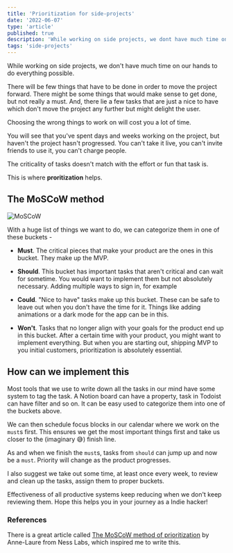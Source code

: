 ```yaml
---
title: 'Prioritization for side-projects'
date: '2022-06-07'
type: 'article'
published: true
description: 'While working on side projects, we dont have much time on our hands to do everything possible. There will be few things that have to be done in order to move the project forward.'
tags: 'side-projects'
---
```


While working on side projects, we don't have much time on our hands to do everything possible.

There will be few things that have to be done in order to move the project forward. There might be some things that would make sense to get done, but not really a must. And, there lie a few tasks that are just a nice to have which don't move the project any further but might delight the user.

Choosing the wrong things to work on will cost you a lot of time.

You will see that you've spent days and weeks working on the project, but haven't the project hasn't progressed. You can't take it live, you can't invite friends to use it, you can't charge people.

The criticality of tasks doesn't match with the effort or fun that task is.

This is where **proritization** helps.

## The MoSCoW method

![MoSCoW](moscow.jpg)

With a huge list of things we want to do, we can categorize them in one of these buckets -

- **Must**. The critical pieces that make your product are the ones in this bucket. They make up the MVP.

- **Should**. This bucket has important tasks that aren't critical and can wait for sometime. You would want to implement them but not absolutely necessary. Adding multiple ways to sign in, for example

- **Could**. "Nice to have" tasks make up this bucket. These can be safe to leave out when you don't have the time for it. Things like adding animations or a dark mode for the app can be in this.

- **Won't**. Tasks that no longer align with your goals for the product end up in this bucket.
  After a certain time with your product, you might want to implement everything. But when you are starting out, shipping MVP to you initial customers, prioritization is absolutely essential.

## How can we implement this

Most tools that we use to write down all the tasks in our mind have some system to tag the task. A Notion board can have a property, task in Todoist can have filter and so on. It can be easy used to categorize them into one of the buckets above.

We can then schedule focus blocks in our calendar where we work on the `must`s first. This ensures we get the most important things first and take us closer to the (imaginary 😅) finish line.

As and when we finish the `must`s, tasks from `should` can jump up and now be a `must`. Priority will change as the product progresses.

I also suggest we take out some time, at least once every week, to review and clean up the tasks, assign them to proper buckets.

Effectiveness of all productive systems keep reducing when we don't keep reviewing them.
Hope this helps you in your journey as a Indie hacker!

### References

There is a great article called [The MoSCoW method of prioritization](https://nesslabs.com/moscow-method) by Anne-Laure from Ness Labs, which inspired me to write this.
